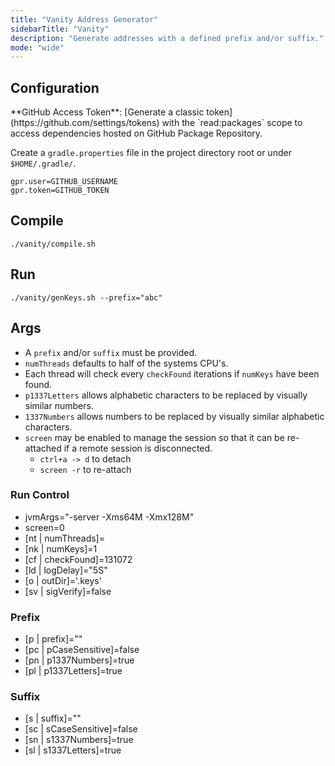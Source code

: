 ```yaml
---
title: "Vanity Address Generator"
sidebarTitle: "Vanity"
description: "Generate addresses with a defined prefix and/or suffix."
mode: "wide"
---
```


<Card title="GitHub Repository" icon="github" horizontal={true} href="https://github.com/sava-software/sava/tree/main/sava-vanity#vanity-address-generator" />

## Configuration

<Info>
  **GitHub Access Token**: [Generate a classic token](https://github.com/settings/tokens) with the `read:packages` scope to access
  dependencies hosted on GitHub Package Repository.
</Info>

Create a `gradle.properties` file in the project directory root or under `$HOME/.gradle/`.

```properties
gpr.user=GITHUB_USERNAME
gpr.token=GITHUB_TOKEN
```

## Compile

```shell
./vanity/compile.sh
```

## Run

```shell
./vanity/genKeys.sh --prefix="abc"
```

## Args

* A `prefix` and/or `suffix` must be provided.
* `numThreads` defaults to half of the systems CPU's.
* Each thread will check every `checkFound` iterations if `numKeys` have been found.
* `p1337Letters` allows alphabetic characters to be replaced by visually similar numbers.
* `1337Numbers` allows numbers to be replaced by visually similar alphabetic characters.
* `screen` may be enabled to manage the session so that it can be re-attached if a remote session is disconnected.
    * `ctrl+a -> d` to detach
    * `screen -r` to re-attach

### Run Control

- jvmArgs="-server -Xms64M -Xmx128M"
- screen=0
- [nt | numThreads]=
- [nk | numKeys]=1
- [cf | checkFound]=131072
- [ld | logDelay]="5S"
- [o | outDir]='.keys'
- [sv | sigVerify]=false

### Prefix

- [p | prefix]=""
- [pc | pCaseSensitive]=false
- [pn | p1337Numbers]=true
- [pl | p1337Letters]=true

### Suffix

- [s | suffix]=""
- [sc | sCaseSensitive]=false
- [sn | s1337Numbers]=true
- [sl | s1337Letters]=true
